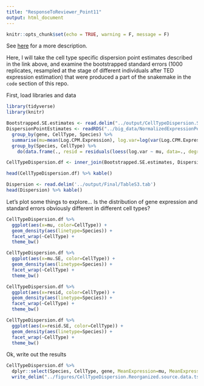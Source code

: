 ```yaml
---
title: "ResponseToReviewer_Point11"
output: html_document
---
```


```r
knitr::opts_chunk$set(echo = TRUE, warning = F, message = F)
```

See [here](20200907_Response_Point_09.html) for a more description.

Here, I will take the cell type specific dispersion point estimates described in the link above, and examine the bootstrapped standard errors (1000 replicates, resampled at the stage of different individuals after TED expression estimation) that were produced a part of the snakemake in the `code` section of this repo.


First, load libraries and data

```r
library(tidyverse)
library(knitr)

Bootstrapped.SE.estimates <- read.delim("../output/CellTypeDispersion.SE.tsv.gz")
DispersionPointEstimates <- readRDS("../big_data/NormalizedExpressionPerCellType.rds") %>%
  group_by(gene, CellType, Species) %>%
  summarise(mu=mean(Log.CPM.Expression), log.var=log(var(Log.CPM.Expression))) %>%
  group_by(Species, CellType) %>% 
    do(data.frame(., resid = residuals(loess(log.var ~ mu, data=., degree=1, na.action="na.exclude"))))

CellTypeDispersion.df <- inner_join(Bootstrapped.SE.estimates, DispersionPointEstimates, by=c("CellType", "Species", "gene"))

head(CellTypeDispersion.df) %>% kable()

Dispersion <- read.delim('../output/Final/TableS3.tab')
head(Dispersion) %>% kable()
```

Let's plot some things to explore... Is the distribution of gene expression and standard errors obviously different in different cell types?

```r

CellTypeDispersion.df %>%
  ggplot(aes(x=mu, color=CellType)) +
  geom_density(aes(linetype=Species)) +
  facet_wrap(~CellType) +
  theme_bw()

CellTypeDispersion.df %>%
  ggplot(aes(x=mu.SE, color=CellType)) +
  geom_density(aes(linetype=Species)) +
  facet_wrap(~CellType) +
  theme_bw()

CellTypeDispersion.df %>%
  ggplot(aes(x=resid, color=CellType)) +
  geom_density(aes(linetype=Species)) +
  facet_wrap(~CellType) +
  theme_bw()

CellTypeDispersion.df %>%
  ggplot(aes(x=resid.SE, color=CellType)) +
  geom_density(aes(linetype=Species)) +
  facet_wrap(~CellType) +
  theme_bw()

```

Ok, write out the results

```r
CellTypeDispersion.df %>%
  dplyr::select(Species, CellType, gene, MeanExpression=mu, MeanExpression.StandardError=mu.SE, Overdispersion=log.var, Mean.Adjusted.Dispersion=resid, Mean.Adjusted.Dispersion.StandardError=resid.SE) %>%
  write_delim("../figures/CellTypeDispersion.Reorganized.source.data.tsv", delim='\t')
  
```


